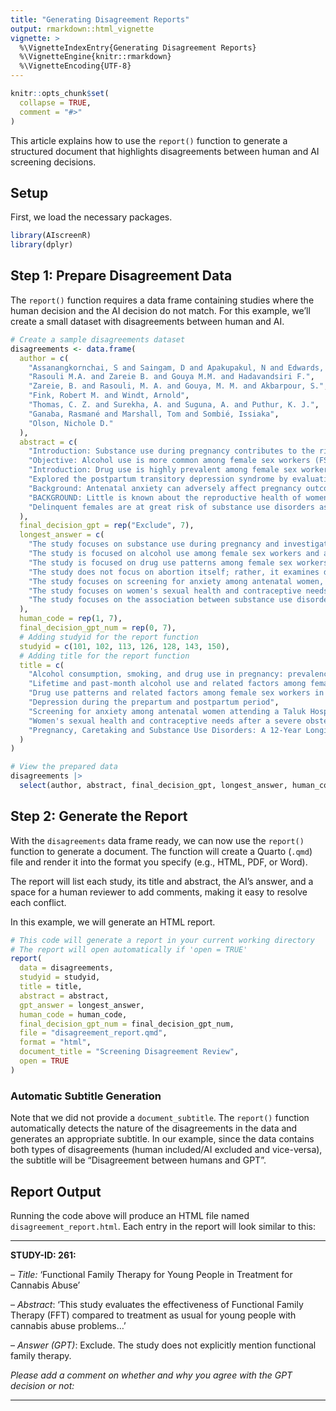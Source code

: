 ```yaml
---
title: "Generating Disagreement Reports"
output: rmarkdown::html_vignette
vignette: >
  %\VignetteIndexEntry{Generating Disagreement Reports}
  %\VignetteEngine{knitr::rmarkdown}
  %\VignetteEncoding{UTF-8}
---
```


```r
knitr::opts_chunk$set(
  collapse = TRUE,
  comment = "#>"
)
```

This article explains how to use the `report()` function to generate a structured document that highlights disagreements between human and AI screening decisions.

## Setup

First, we load the necessary packages.

```r
library(AIscreenR)
library(dplyr)
```

## Step 1: Prepare Disagreement Data

The `report()` function requires a data frame containing studies where the human decision and the AI decision do not match. For this example, we'll create a small dataset with disagreements between human and AI.

```r
# Create a sample disagreements dataset
disagreements <- data.frame(
  author = c(
    "Assanangkornchai, S and Saingam, D and Apakupakul, N and Edwards, JG",
    "Rasouli M.A. and Zareie B. and Gouya M.M. and Hadavandsiri F.",
    "Zareie, B. and Rasouli, M. A. and Gouya, M. M. and Akbarpour, S.",
    "Fink, Robert M. and Windt, Arnold",
    "Thomas, C. Z. and Surekha, A. and Suguna, A. and Puthur, K. J.",
    "Ganaba, Rasmané and Marshall, Tom and Sombié, Issiaka",
    "Olson, Nichole D."
  ),
  abstract = c(
    "Introduction: Substance use during pregnancy contributes to the risk of adverse health outcomes...",
    "Objective: Alcohol use is more common among female sex workers (FSWs). This study assessed...",
    "Introduction: Drug use is highly prevalent among female sex workers (FSWs). Some forms...",
    "Explored the postpartum transitory depression syndrome by evaluating the depression levels...",
    "Background: Antenatal anxiety can adversely affect pregnancy outcome, have an impact on...",
    "BACKGROUND: Little is known about the reproductive health of women who survive...",
    "Delinquent females are at great risk of substance use disorders as they age..."
  ),
  final_decision_gpt = rep("Exclude", 7),
  longest_answer = c(
    "The study focuses on substance use during pregnancy and investigates factors related to alcohol, smoking, and drug use rather than abortion itself. Although it mentions 'previous abortion' as a factor, it does not examine mental health outcomes directly linked to abortion, nor does it specifically analyze the effects of abortion on mental health.",
    "The study is focused on alcohol use among female sex workers and analyzes behavioral data associated with alcohol consumption. While it mentions intentional abortion as a factor influencing alcohol use, the study does not specifically address the mental health outcomes of abortion.",
    "The study is focused on drug use patterns among female sex workers, with no mention of abortion as a primary subject. Although there is a mention of a history of intentional abortion in the results section, the study does not focus on mental health outcomes.",
    "The study does not focus on abortion itself; rather, it examines depression during pregnancy and the postpartum period, without a direct emphasis on abortion as a primary subject.",
    "The study focuses on screening for anxiety among antenatal women, but it does not specifically relate to abortion as a central topic, nor does it address mental health outcomes in the context of abortion.",
    "The study focuses on women's sexual health and contraceptive needs after obstetric complications, and while it does mention post-abortum situations, it does not specifically address the mental health outcomes related to abortion itself.",
    "The study focuses on the association between substance use disorders, pregnancy, and caretaking among delinquent females. It does not specifically address abortion as a factor influencing mental health outcomes."
  ),
  human_code = rep(1, 7),
  final_decision_gpt_num = rep(0, 7),
  # Adding studyid for the report function
  studyid = c(101, 102, 113, 126, 128, 143, 150),
  # Adding title for the report function  
  title = c(
    "Alcohol consumption, smoking, and drug use in pregnancy: prevalence and risk factors in Southern Thailand",
    "Lifetime and past-month alcohol use and related factors among female sex workers in Iran",
    "Drug use patterns and related factors among female sex workers in Iran in 2019-2020",
    "Depression during the prepartum and postpartum period",
    "Screening for anxiety among antenatal women attending a Taluk Hospital in rural India",
    "Women's sexual health and contraceptive needs after a severe obstetric complication",
    "Pregnancy, Caretaking and Substance Use Disorders: A 12-Year Longitudinal Study"
  )
)

# View the prepared data
disagreements |>
  select(author, abstract, final_decision_gpt, longest_answer, human_code, final_decision_gpt_num)
```
## Step 2: Generate the Report

With the `disagreements` data frame ready, we can now use the `report()` function to generate a document. The function will create a Quarto (`.qmd`) file and render it into the format you specify (e.g., HTML, PDF, or Word).

The report will list each study, its title and abstract, the AI's answer, and a space for a human reviewer to add comments, making it easy to resolve each conflict.

In this example, we will generate an HTML report.

```r
# This code will generate a report in your current working directory
# The report will open automatically if 'open = TRUE'
report(
  data = disagreements,
  studyid = studyid,
  title = title,
  abstract = abstract,
  gpt_answer = longest_answer,
  human_code = human_code,
  final_decision_gpt_num = final_decision_gpt_num,
  file = "disagreement_report.qmd",
  format = "html",
  document_title = "Screening Disagreement Review",
  open = TRUE
)
```

### Automatic Subtitle Generation

Note that we did not provide a `document_subtitle`. The `report()` function automatically detects the nature of the disagreements in the data and generates an appropriate subtitle. In our example, since the data contains both types of disagreements (human included/AI excluded and vice-versa), the subtitle will be "Disagreement between humans and GPT".

## Report Output

Running the code above will produce an HTML file named `disagreement_report.html`. Each entry in the report will look similar to this:

---

**STUDY-ID: 261:**

-- *Title:* 'Functional Family Therapy for Young People in Treatment for Cannabis Abuse'

-- *Abstract*: 'This study evaluates the effectiveness of Functional Family Therapy (FFT) compared to treatment as usual for young people with cannabis abuse problems...'

-- *Answer (GPT)*: Exclude. The study does not explicitly mention functional family therapy.

*Please add a comment on whether and why you agree with the GPT decision or not:*

---
